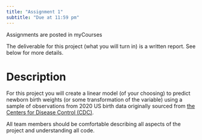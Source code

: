 ```yaml
---
title: "Assignment 1"
subtitle: "Due at 11:59 pm"
---
```


Assignments are posted in myCourses

The deliverable for this project (what you will turn in) is a written report. See below for more details.

# Description

For this project you will create a linear model (of your choosing) to predict newborn birth weights (or some transformation of the variable) using a sample of observations from 2020 US birth data originally sourced from [the Centers for Disease Control (CDC)](https://www.cdc.gov/nchs/data_access/vitalstatsonline.htm).



::: callout-important
All team members should be comfortable describing all aspects of the project and understanding all code.
:::


